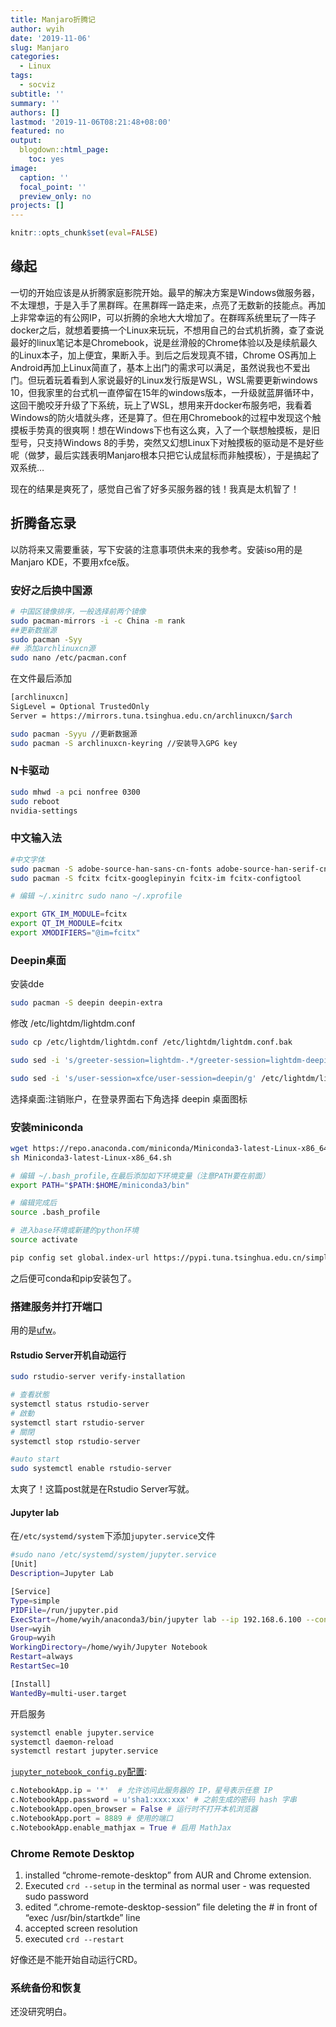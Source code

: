```yaml
---
title: Manjaro折腾记
author: wyih
date: '2019-11-06'
slug: Manjaro
categories:
  - Linux
tags:
  - socviz
subtitle: ''
summary: ''
authors: []
lastmod: '2019-11-06T08:21:48+08:00'
featured: no
output:
  blogdown::html_page:
    toc: yes
image:
  caption: ''
  focal_point: ''
  preview_only: no
projects: []
---
```

```r
knitr::opts_chunk$set(eval=FALSE)
```
## 缘起

一切的开始应该是从折腾家庭影院开始。最早的解决方案是Windows做服务器，不太理想，于是入手了黑群晖。在黑群晖一路走来，点亮了无数新的技能点。再加上非常幸运的有公网IP，可以折腾的余地大大增加了。在群晖系统里玩了一阵子docker之后，就想着要搞一个Linux来玩玩，不想用自己的台式机折腾，查了查说最好的linux笔记本是Chromebook，说是丝滑般的Chrome体验以及是续航最久的Linux本子，加上便宜，果断入手。到后之后发现真不错，Chrome OS再加上Android再加上Linux简直了，基本上出门的需求可以满足，虽然说我也不爱出门。但玩着玩着看到人家说最好的Linux发行版是WSL，WSL需要更新windows 10，但我家里的台式机一直停留在15年的windows版本，一升级就蓝屏循环中，这回干脆咬牙升级了下系统，玩上了WSL，想用来开docker布服务吧，我看着Windows的防火墙就头疼，还是算了。但在用Chromebook的过程中发现这个触摸板手势真的很爽啊！想在Windows下也有这么爽，入了一个联想触摸板，是旧型号，只支持Windows 8的手势，突然又幻想Linux下对触摸板的驱动是不是好些呢（做梦，最后实践表明Manjaro根本只把它认成鼠标而非触摸板），于是搞起了双系统...

现在的结果是爽死了，感觉自己省了好多买服务器的钱！我真是太机智了！

## 折腾备忘录

以防将来又需要重装，写下安装的注意事项供未来的我参考。安装iso用的是Manjaro KDE，不要用xfce版。

### 安好之后换中国源

```bash
# 中国区镜像排序，一般选择前两个镜像
sudo pacman-mirrors -i -c China -m rank
##更新数据源
sudo pacman -Syy 
## 添加archlinuxcn源
sudo nano /etc/pacman.conf
```
在文件最后添加
```bash
[archlinuxcn]
SigLevel = Optional TrustedOnly
Server = https://mirrors.tuna.tsinghua.edu.cn/archlinuxcn/$arch
```
```bash
sudo pacman -Syyu //更新数据源
sudo pacman -S archlinuxcn-keyring //安装导入GPG key
```

### N卡驱动

```bash
sudo mhwd -a pci nonfree 0300
sudo reboot
nvidia-settings
```

### 中文输入法
```bash
#中文字体
sudo pacman -S adobe-source-han-sans-cn-fonts adobe-source-han-serif-cn-fonts
sudo pacman -S fcitx fcitx-googlepinyin fcitx-im fcitx-configtool

# 编辑 ~/.xinitrc sudo nano ~/.xprofile

export GTK_IM_MODULE=fcitx
export QT_IM_MODULE=fcitx
export XMODIFIERS="@im=fcitx"
```

### Deepin桌面


安装dde

```bash
sudo pacman -S deepin deepin-extra
```


修改 /etc/lightdm/lightdm.conf

```bash
sudo cp /etc/lightdm/lightdm.conf /etc/lightdm/lightdm.conf.bak

sudo sed -i 's/greeter-session=lightdm-.*/greeter-session=lightdm-deepin-greeter/g' /etc/lightdm/lightdm.conf

sudo sed -i 's/user-session=xfce/user-session=deepin/g' /etc/lightdm/lightdm.conf
```

选择桌面:注销账户，在登录界面右下角选择 deepin 桌面图标

### 安装miniconda

```bash
wget https://repo.anaconda.com/miniconda/Miniconda3-latest-Linux-x86_64.sh
sh Miniconda3-latest-Linux-x86_64.sh 

# 编辑 ~/.bash_profile,在最后添加如下环境变量（注意PATH要在前面）
export PATH="$PATH:$HOME/miniconda3/bin"

# 编辑完成后
source .bash_profile

# 进入base环境或新建的python环境
source activate

pip config set global.index-url https://pypi.tuna.tsinghua.edu.cn/simple
```
之后便可conda和pip安装包了。

### 搭建服务并打开端口

用的是[ufw](https://wiki.archlinux.org/index.php/Uncomplicated_Firewall)。

#### Rstudio Server开机自动运行
```bash
sudo rstudio-server verify-installation

# 查看狀態
systemctl status rstudio-server
# 啟動
systemctl start rstudio-server
# 關閉
systemctl stop rstudio-server

#auto start
sudo systemctl enable rstudio-server
```
太爽了！这篇post就是在Rstudio Server写就。

#### Jupyter lab


在`/etc/systemd/system`下添加`jupyter.service`文件

```bash
#sudo nano /etc/systemd/system/jupyter.service
[Unit]
Description=Jupyter Lab

[Service]
Type=simple
PIDFile=/run/jupyter.pid
ExecStart=/home/wyih/anaconda3/bin/jupyter lab --ip 192.168.6.100 --config=/home/wyih/.jupyter/jupyter_notebook_config.py
User=wyih
Group=wyih
WorkingDirectory=/home/wyih/Jupyter Notebook
Restart=always
RestartSec=10

[Install]
WantedBy=multi-user.target
```
开启服务
```bash
systemctl enable jupyter.service
systemctl daemon-reload
systemctl restart jupyter.service
```

[`jupyter_notebook_config.py`配置](https://jupyter-notebook.readthedocs.io/en/stable/public_server.html):

```python
c.NotebookApp.ip = '*'  # 允许访问此服务器的 IP，星号表示任意 IP
c.NotebookApp.password = u'sha1:xxx:xxx' # 之前生成的密码 hash 字串
c.NotebookApp.open_browser = False # 运行时不打开本机浏览器
c.NotebookApp.port = 8889 # 使用的端口
c.NotebookApp.enable_mathjax = True # 启用 MathJax
```


### Chrome Remote Desktop

1. installed "chrome-remote-desktop" from AUR and Chrome extension.
1.  Executed `crd --setup` in the terminal as normal user - was requested sudo password
1. edited ".chrome-remote-desktop-session" file deleting the # in front of "exec /usr/bin/startkde" line
1. accepted screen resolution
1. executed `crd --restart`

好像还是不能开始自动运行CRD。

### 系统备份和恢复

还没研究明白。